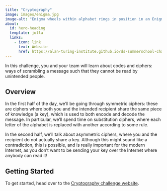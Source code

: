 ```yaml
---
title: "Cryptography"
image: images/enigma.jpg
image-alt: "Enigma wheels within alphabet rings in position in an Enigma scrambler, Ted Coles, 2011, Wikimedia Commons, CC0 1.0"
about:
  id: hero-heading
  template: jolla
  links:
    - icon: link
      text: Website
      href: https://alan-turing-institute.github.io/ds-summerschool-challenges/cryptography/
---
```


:::{#hero-heading}

In this challenge, you and your team will learn about codes and ciphers: ways of scrambling a message such that they cannot be read by unintended people.

## Overview

In the first half of the day, we’ll be going through symmetric ciphers: these are ciphers where both you and the intended recipient share the same piece of knowledge (a key), which is used to both encode and decode the message. In particular, we’ll spend time on substitution ciphers, where each letter of the alphabet is replaced with another according to some rule.

In the second half, we’ll talk about asymmetric ciphers, where you and the recipient do not actually share a key. Although this might sound like a contradiction, this is possible, and is really important for the modern Internet, as you don’t want to be sending your key over the Internet where anybody can read it!

## Getting Started

To get started, head over to the [Cryptography challenge website](https://alan-turing-institute.github.io/ds-summerschool-challenges/cryptography/).

:::
